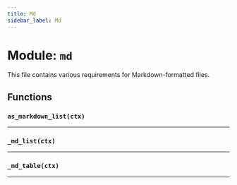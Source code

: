 ```yaml
---
title: Md
sidebar_label: Md
---
```


# Module: `md`

This file contains various requirements for Markdown-formatted files.

## Functions

### `as_markdown_list(ctx)`

---

### `_md_list(ctx)`

---

### `_md_table(ctx)`

---
